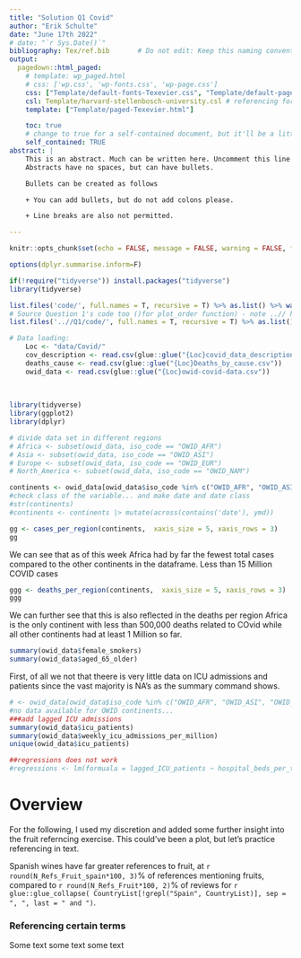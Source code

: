 ```yaml
---
title: "Solution Q1 Covid"
author: "Erik Schulte"
date: "June 17th 2022"
# date: "`r Sys.Date()`"
bibliography: Tex/ref.bib       # Do not edit: Keep this naming convention and location.
output:
  pagedown::html_paged:
    # template: wp_paged.html
    # css: ['wp.css', 'wp-fonts.css', 'wp-page.css']
    css: ["Template/default-fonts-Texevier.css", "Template/default-page-Texevier.css", "Template/default-Texevier.css"]
    csl: Template/harvard-stellenbosch-university.csl # referencing format used.
    template: ["Template/paged-Texevier.html"]

    toc: true
    # change to true for a self-contained document, but it'll be a litte slower for Pandoc to render
    self_contained: TRUE
abstract: |
    This is an abstract. Much can be written here. Uncomment this line to go without an abstract.
    Abstracts have no spaces, but can have bullets.

    Bullets can be created as follows

    + You can add bullets, but do not add colons please.

    + Line breaks are also not permitted.

---
```

```r
knitr::opts_chunk$set(echo = FALSE, message = FALSE, warning = FALSE, fig.width = 6, fig.height = 5)

options(dplyr.summarise.inform=F)

if(!require("tidyverse")) install.packages("tidyverse")
library(tidyverse)

list.files('code/', full.names = T, recursive = T) %>% as.list() %>% walk(~source(.))
# Source Question 1's code too ()for plot_order function) - note ..// here means go up one level from current folder
list.files('..//Q1/code/', full.names = T, recursive = T) %>% as.list() %>% walk(~source(.))

# Data loading:
    Loc <- "data/Covid/"
    cov_description <- read.csv(glue::glue("{Loc}covid_data_description.csv"))
    deaths_cause <- read.csv(glue::glue("{Loc}Deaths_by_cause.csv"))
    owid_data <- read.csv(glue::glue("{Loc}owid-covid-data.csv"))
   
    
    
library(tidyverse)
library(ggplot2)
library(dplyr)

# divide data set in different regions
# Africa <- subset(owid_data, iso_code == "OWID_AFR")
# Asia <- subset(owid_data, iso_code == "OWID_ASI")
# Europe <- subset(owid_data, iso_code == "OWID_EUR")
# North_America <- subset(owid_data, iso_code == "OWID_NAM")

continents <- owid_data[owid_data$iso_code %in% c("OWID_AFR", "OWID_ASI", "OWID_EUR", "OWID_NAM", "OWID_SAM"),] 
#check class of the variable... and make date and date class
#str(continents)
#continents <- continents |> mutate(across(contains('date'), ymd))

```

\newpage

```r
gg <- cases_per_region(continents,  xaxis_size = 5, xaxis_rows = 3)
gg
```
We can see that as of this week Africa had by far the fewest total cases compared to the other continents in the dataframe. Less than 15 Million COVID cases



```r
ggg <- deaths_per_region(continents,  xaxis_size = 5, xaxis_rows = 3)
ggg
```
We can further see that this is also reflected in the deaths per region Africa is the only continent with less than 500,000 deaths related to COvid while all other continents had at least 1 Million so far.


```r
summary(owid_data$female_smokers)
summary(owid_data$aged_65_older)
```


First, of all we not that theere is very little data on ICU admissions and patients since the vast majority is NA's as the summary command shows.

```r
# <- owid_data[owid_data$iso_code %in% c("OWID_AFR", "OWID_ASI", "OWID_EUR", "OWID_NAM", "OWID_SAM"),] 
#no data available for OWID continents...
###add lagged ICU admissions
summary(owid_data$icu_patients) 
summary(owid_data$weekly_icu_admissions_per_million)
unique(owid_data$icu_patients)

##regressions does not work
#regressions <- lm(formuala = lagged_ICU_patients ~ hospital_beds_per_thousand, data = owid_data)
```




# Overview



For the following, I used my discretion and added some further insight into the fruit referncing exercise. This could've been a plot, but let's practice referencing in text.

Spanish wines have far greater references to fruit, at `r round(N_Refs_Fruit_spain*100, 3)`%  of references mentioning fruits, compared to 
`r round(N_Refs_Fruit*100, 2)`% of reviews for `r glue::glue_collapse( CountryList[!grepl("Spain", CountryList)], sep = ", ", last = " and ")`.

### Referencing certain terms

Some text some text some text
